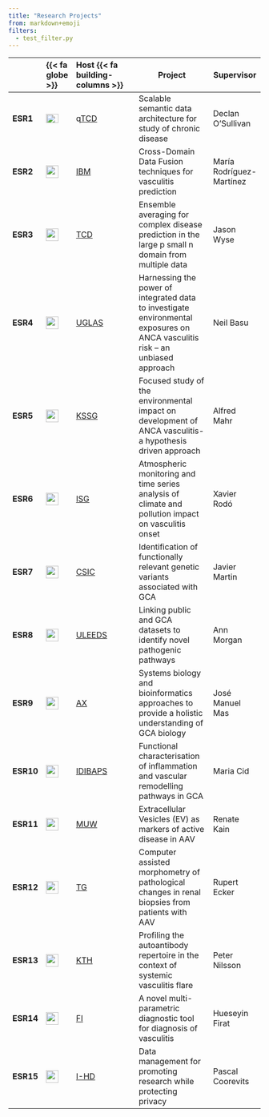 ```yaml
---
title: "Research Projects"
from: markdown+emoji
filters:
  - test_filter.py
---
```




|           | {{< fa globe >}} | Host {{< fa building-columns >}}  | Project   | Supervisor   |
|:-----|:----|:------------------|--------------------|-------------|
| **ESR1**  | ![](https://upload.wikimedia.org/wikipedia/commons/4/45/Flag_of_Ireland.svg){width="25px" height="18px"} |  q[TCD](https://www.adaptcentre.ie)     | Scalable semantic data architecture for study of chronic disease                                                               | Declan O'Sullivan        |
| **ESR2**  | ![](https://upload.wikimedia.org/wikipedia/commons/f/f3/Flag_of_Switzerland.svg){width="25px"}           | [IBM](https://www.zurich.ibm.com/)         | Cross-Domain Data Fusion techniques for vasculitis prediction                                                                  | María Rodríguez-Martínez |
| **ESR3**  | ![](https://upload.wikimedia.org/wikipedia/commons/4/45/Flag_of_Ireland.svg){width="25px"}               | [TCD](https://www.scss.tcd.ie/)            | Ensemble averaging for complex disease prediction in the large p small n domain from multiple data                             | Jason Wyse               |
| **ESR4**  | ![](https://upload.wikimedia.org/wikipedia/en/a/ae/Flag_of_the_United_Kingdom.svg){width="25px"}         | [UGLAS](https://www.gla.ac.uk/)       | Harnessing the power of integrated data to investigate environmental exposures on ANCA vasculitis risk -- an unbiased approach | Neil Basu                |
| **ESR5**  | ![](https://upload.wikimedia.org/wikipedia/commons/f/f3/Flag_of_Switzerland.svg){width="25px"}           | [KSSG](https://www.kssg.ch/)               | Focused study of the environmental impact on development of ANCA vasculitis- a hypothesis driven approach                      | Alfred Mahr              |
| **ESR6**  | ![](https://upload.wikimedia.org/wikipedia/commons/8/89/Bandera_de_Espa%C3%B1a.svg){width="25px"}        | [ISG](https://www.isglobal.org/)           | Atmospheric monitoring and time series analysis of climate and pollution impact on vasculitis onset                            | Xavier Rodó              |
| **ESR7**  | ![](https://upload.wikimedia.org/wikipedia/commons/8/89/Bandera_de_Espa%C3%B1a.svg){width="25px"}        | [CSIC](www.ipb.csic.es/)                   | Identification of functionally relevant genetic variants associated with GCA                                                   | Javier Martin            |
| **ESR8**  | ![](https://upload.wikimedia.org/wikipedia/en/a/ae/Flag_of_the_United_Kingdom.svg){width="25px"}         | [ULEEDS](https://lida.leeds.ac.uk/target/) | Linking public and GCA datasets to identify novel pathogenic pathways                                                          | Ann Morgan               |
| **ESR9**  | ![](https://upload.wikimedia.org/wikipedia/commons/8/89/Bandera_de_Espa%C3%B1a.svg){width="25px"}        | [AX](www.anaxomics.com)                    | Systems biology and bioinformatics approaches to provide a holistic understanding of GCA biology                               | José Manuel Mas          |
| **ESR10** | ![](https://upload.wikimedia.org/wikipedia/commons/8/89/Bandera_de_Espa%C3%B1a.svg){width="25px"}        | [IDIBAPS](www.idibaps.org)                 | Functional characterisation of inflammation and vascular remodelling pathways in GCA                                           | Maria Cid                |
| **ESR11** | ![](https://upload.wikimedia.org/wikipedia/commons/4/41/Flag_of_Austria.svg){width="25px"}               | [MUW](www.meduniwien.ac.at)                | Extracellular Vesicles (EV) as markers of active disease in AAV                                                                | Renate Kain              |
| **ESR12** | ![](https://upload.wikimedia.org/wikipedia/commons/4/41/Flag_of_Austria.svg){width="25px"}               | [TG](www.tissuegnostics.com)               | Computer assisted morphometry of pathological changes in renal biopsies from patients with AAV                                 | Rupert Ecker             |
| **ESR13** | ![](https://upload.wikimedia.org/wikipedia/en/4/4c/Flag_of_Sweden.svg){width="25px"}                     | [KTH](www.kth.se)                          | Profiling the autoantibody repertoire in the context of systemic vasculitis flare                                              | Peter Nilsson            |
| **ESR14** | ![](https://upload.wikimedia.org/wikipedia/en/c/c3/Flag_of_France.svg){width="25px"}                     | [FI](www.firalis.com)                      | A novel multi-parametric diagnostic tool for diagnosis of vasculitis                                                           | Hueseyin Firat           |
| **ESR15** | ![](https://upload.wikimedia.org/wikipedia/commons/6/65/Flag_of_Belgium.svg){width="25px"}               | [I-HD](www.i-hd.eu)                        | Data management for promoting research while protecting privacy                                                                | Pascal Coorevits         |


